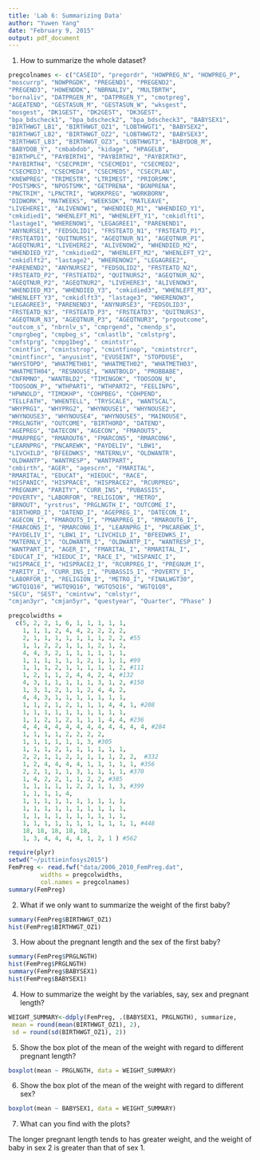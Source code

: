 ```yaml
---
title: 'Lab 6: Summarizing Data'
author: "Yuwen Yang"
date: "February 9, 2015"
output: pdf_document
---
```


1. How to summarize the whole dataset?

```r
pregcolnames <- c("CASEID", "pregordr", "HOWPREG_N", "HOWPREG_P", 
"moscurrp", "NOWPRGDK", "PREGEND1", "PREGEND2", 
"PREGEND3", "HOWENDDK", "NBRNALIV", "MULTBRTH", 
"bornaliv", "DATPRGEN_M", "DATPRGEN_Y", "cmotpreg", 
"AGEATEND", "GESTASUN_M", "GESTASUN_W", "wksgest", 
"mosgest", "DK1GEST", "DK2GEST", "DK3GEST", 
"bpa_bdscheck1", "bpa_bdscheck2", "bpa_bdscheck3", "BABYSEX1", 
"BIRTHWGT_LB1", "BIRTHWGT_OZ1", "LOBTHWGT1", "BABYSEX2", 
"BIRTHWGT_LB2", "BIRTHWGT_OZ2", "LOBTHWGT2", "BABYSEX3", 
"BIRTHWGT_LB3", "BIRTHWGT_OZ3", "LOBTHWGT3", "BABYDOB_M", 
"BABYDOB_Y", "cmbabdob", "kidage", "HPAGELB", 
"BIRTHPLC", "PAYBIRTH1", "PAYBIRTH2", "PAYBIRTH3", 
"PAYBIRTH4", "CSECPRIM", "CSECMED1", "CSECMED2", 
"CSECMED3", "CSECMED4", "CSECMED5", "CSECPLAN", 
"KNEWPREG", "TRIMESTR", "LTRIMEST", "PRIORSMK", 
"POSTSMKS", "NPOSTSMK", "GETPRENA", "BGNPRENA", 
"PNCTRIM", "LPNCTRI", "WORKPREG", "WORKBORN", 
"DIDWORK", "MATWEEKS", "WEEKSDK", "MATLEAVE", 
"LIVEHERE1", "ALIVENOW1", "WHENDIED_M1", "WHENDIED_Y1", 
"cmkidied1", "WHENLEFT_M1", "WHENLEFT_Y1", "cmkidlft1", 
"lastage1", "WHERENOW1", "LEGAGREE1", "PARENEND1", 
"ANYNURSE1", "FEDSOLID1", "FRSTEATD_N1", "FRSTEATD_P1", 
"FRSTEATD1", "QUITNURS1", "AGEQTNUR_N1", "AGEQTNUR_P1", 
"AGEQTNUR1", "LIVEHERE2", "ALIVENOW2", "WHENDIED_M2", 
"WHENDIED_Y2", "cmkidied2", "WHENLEFT_M2", "WHENLEFT_Y2", 
"cmkidlft2", "lastage2", "WHERENOW2", "LEGAGREE2", 
"PARENEND2", "ANYNURSE2", "FEDSOLID2", "FRSTEATD_N2", 
"FRSTEATD_P2", "FRSTEATD2", "QUITNURS2", "AGEQTNUR_N2", 
"AGEQTNUR_P2", "AGEQTNUR2", "LIVEHERE3", "ALIVENOW3", 
"WHENDIED_M3", "WHENDIED_Y3", "cmkidied3", "WHENLEFT_M3", 
"WHENLEFT_Y3", "cmkidlft3", "lastage3", "WHERENOW3", 
"LEGAGREE3", "PARENEND3", "ANYNURSE3", "FEDSOLID3", 
"FRSTEATD_N3", "FRSTEATD_P3", "FRSTEATD3", "QUITNURS3", 
"AGEQTNUR_N3", "AGEQTNUR_P3", "AGEQTNUR3", "prgoutcome", 
"outcom_s", "nbrnlv_s", "cmprgend", "cmendp_s", 
"cmprgbeg", "cmpbeg_s", "cmlastlb", "cmlstprg", 
"cmfstprg", "cmpg1beg", " cmintstr", 
"cmintfin", "cmintstrop", "cmintfinop", "cmintstrcr", 
"cmintfincr", "anyusint", "EVUSEINT", "STOPDUSE", 
"WHYSTOPD", "WHATMETH01", "WHATMETH02", "WHATMETH03", 
"WHATMETH04", "RESNOUSE", "WANTBOLD", "PROBBABE", 
"CNFRMNO", "WANTBLD2", "TIMINGOK", "TOOSOON_N", 
"TOOSOON_P", "WTHPART1", "WTHPART2", "FEELINPG", 
"HPWNOLD", "TIMOKHP", "COHPBEG", "COHPEND", 
"TELLFATH", "WHENTELL", "TRYSCALE", "WANTSCAL", 
"WHYPRG1", "WHYPRG2", "WHYNOUSE1", "WHYNOUSE2", 
"WHYNOUSE3", "WHYNOUSE4", "WHYNOUSE5", "MAINOUSE", 
"PRGLNGTH", "OUTCOME", "BIRTHORD", "DATEND", 
"AGEPREG", "DATECON", "AGECON", "FMAROUT5", 
"PMARPREG", "RMAROUT6", "FMARCON5", "RMARCON6", 
"LEARNPRG", "PNCAREWK", "PAYDELIV", "LBW1", 
"LIVCHILD", "BFEEDWKS", "MATERNLV", "OLDWANTR", 
"OLDWANTP", "WANTRESP", "WANTPART",
"cmbirth", "AGER", "agescrn", "FMARITAL", 
"RMARITAL", "EDUCAT", "HIEDUC", "RACE", 
"HISPANIC", "HISPRACE", "HISPRACE2", "RCURPREG", 
"PREGNUM", "PARITY", "CURR_INS", "PUBASSIS", 
"POVERTY", "LABORFOR", "RELIGION", "METRO", 
"BRNOUT", "yrstrus", "PRGLNGTH_I", "OUTCOME_I", 
"BIRTHORD_I", "DATEND_I", "AGEPREG_I", "DATECON_I", 
"AGECON_I", "FMAROUT5_I", "PMARPREG_I", "RMAROUT6_I", 
"FMARCON5_I", "RMARCON6_I", "LEARNPRG_I", "PNCAREWK_I", 
"PAYDELIV_I", "LBW1_I", "LIVCHILD_I", "BFEEDWKS_I", 
"MATERNLV_I", "OLDWANTR_I", "OLDWANTP_I", "WANTRESP_I", 
"WANTPART_I", "AGER_I", "FMARITAL_I", "RMARITAL_I", 
"EDUCAT_I", "HIEDUC_I", "RACE_I", "HISPANIC_I", 
"HISPRACE_I", "HISPRACE2_I", "RCURPREG_I", "PREGNUM_I", 
"PARITY_I", "CURR_INS_I", "PUBASSIS_I", "POVERTY_I", 
"LABORFOR_I", "RELIGION_I", "METRO_I", "FINALWGT30", 
"WGTQ1Q16", "WGTQ9Q16", "WGTQ5Q16", "WGTQ1Q8", 
"SECU", "SEST", "cmintvw", "cmlstyr", 
"cmjan3yr", "cmjan5yr", "questyear", "Quarter", "Phase" ) 

pregcolwidths = 
  c(5, 2, 2, 1, 6, 1, 1, 1, 1, 1, 
    1, 1, 1, 2, 4, 4, 2, 2, 2, 2, 
    2, 1, 1, 1, 1, 1, 1, 1, 2, 2, #55
    1, 1, 2, 2, 1, 1, 1, 2, 1, 2, 
    4, 4, 3, 2, 1, 1, 1, 1, 1, 1, 
    1, 1, 1, 1, 1, 1, 2, 1, 1, 1, #99
    1, 1, 1, 2, 1, 1, 1, 1, 1, 2, #111
    1, 2, 1, 1, 2, 4, 4, 2, 4, #132
    4, 3, 1, 1, 1, 1, 1, 3, 1, 2, #150
    1, 3, 1, 2, 1, 1, 2, 4, 4, 2, 
    4, 4, 3, 1, 1, 1, 1, 1, 1, 1, 
    1, 1, 2, 1, 2, 1, 1, 1, 4, 4, 1, #208
    1, 1, 1, 1, 1, 1, 1, 1, 1, 1, 
    1, 1, 2, 1, 2, 1, 1, 1, 4, 4, #236
    4, 4, 4, 4, 4, 4, 4, 4, 4, 4, 4, 4, #284
    1, 1, 1, 1, 2, 2, 2, 2, 
    1, 1, 1, 1, 1, 1, 3, #305
    1, 1, 1, 2, 1, 1, 1, 1, 1, 1, 
    2, 2, 1, 1, 2, 1, 1, 1, 1, 2, 2,  #332
    1, 2, 4, 4, 4, 4, 1, 1, 1, 1, 1, #356
    2, 2, 1, 1, 1, 3, 1, 1, 1, 1, #370
    1, 4, 2, 2, 1, 1, 2, 2, #385
    1, 1, 1, 1, 1, 2, 2, 1, 1, 3, #399
    1, 1, 1, 1, 4, 
    1, 1, 1, 1, 1, 1, 1, 1, 1, 1, 
    1, 1, 1, 1, 1, 1, 1, 1, 1, 1, 
    1, 1, 1, 1, 1, 1, 1, 1, 1, 1, 
    1, 1, 1, 1, 1, 1, 1, 1, 1, 1, 1, #448
    18, 18, 18, 18, 18, 
    1, 3, 4, 4, 4, 4, 1, 2, 1 ) #562
```

```r
require(plyr)
setwd("~/pittieinfosys2015")
FemPreg <- read.fwf("data/2006_2010_FemPreg.dat",
         widths = pregcolwidths,
         col.names = pregcolnames)
summary(FemPreg)
```

2. What if we only want to summarize the weight of the first baby?

```r
summary(FemPreg$BIRTHWGT_OZ1)
hist(FemPreg$BIRTHWGT_OZ1)
```

3. How about the pregnant length and the sex of the first baby?

```r
summary(FemPreg$PRGLNGTH)
hist(FemPreg$PRGLNGTH)
summary(FemPreg$BABYSEX1)
hist(FemPreg$BABYSEX1)
```

4. How to summarize the weight by the variables, say, sex and pregnant length?

```r
WEIGHT_SUMMARY<-ddply(FemPreg, .(BABYSEX1, PRGLNGTH), summarize,
 mean = round(mean(BIRTHWGT_OZ1), 2),
 sd = round(sd(BIRTHWGT_OZ1), 2))
```


5. Show the box plot of the mean of the weight with regard to different pregnant length?

```r
boxplot(mean ~ PRGLNGTH, data = WEIGHT_SUMMARY)
```

6. Show the box plot of the mean of the weight with regard to different sex?

```r
boxplot(mean ~ BABYSEX1, data = WEIGHT_SUMMARY)
```

7. What can you find with the plots?

The longer pregnant length tends to has greater weight, and the weight of baby in sex 2 is greater than that of sex 1.



